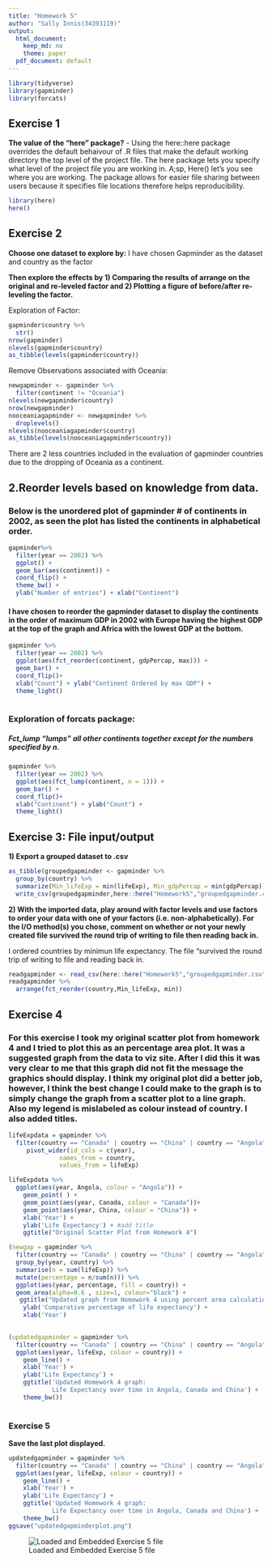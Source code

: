 ```yaml
---
title: "Homework 5"
author: "Sally Innis(34393119)"
output:
  html_document:
    keep_md: no
    theme: paper
  pdf_document: default
---
```


```r
library(tidyverse)
library(gapminder)
library(forcats)
```


## Exercise 1
**The value of the "here" package?**
  - Using the here::here package overrides the default behaivour of .R files that make the default working directory the top level of the project file. The here package lets you specify what level of the project file you are working in. A;sp, Here() let's you see where you are working. The package allows for easier file sharing between users because it specifies file locations therefore helps reproducibility.


```r
library(here)
here()
```

## Exercise 2
**Choose one dataset to explore by:**
I have chosen Gapminder as the dataset and country as the factor

**Then explore the effects by 1) Comparing the results of arrange on the original and re-leveled factor and 2) Plotting a figure of before/after re-leveling the factor.**

Exploration of Factor: 
```r
gapminder$country %>%
  str()
nrow(gapminder)
nlevels(gapminder$country) 
as_tibble(levels(gapminder$country))
```
Remove Observations associated with Oceania:
```r
newgapminder <- gapminder %>% 
  filter(continent != "Oceania")
nlevels(newgapminder$country)
nrow(newgapminder)
nooceaniagapminder <- newgapminder %>% 
  droplevels()
nlevels(nooceaniagapminder$country) 
as_tibble(levels(nooceaniagapminder$country))
```
There are 2 less countries included in the evaluation of gapminder countries due to the dropping of Oceania as a continent. 

## 2.Reorder levels based on knowledge from data.

### Below is the unordered plot of gapminder # of continents in 2002, as seen the plot has listed the continents in alphabetical order. 
```r
gapminder%>% 
  filter(year == 2002) %>% 
  ggplot() +
  geom_bar(aes(continent)) +
  coord_flip() +
  theme_bw() +
  ylab("Number of entries") + xlab("Continent")
```

#### I have chosen to reorder the gapminder dataset to display the continents in the order of maximum GDP in 2002 with Europe having the highest GDP at the top of the graph and Africa with the lowest GDP at the bottom. 
```r
gapminder %>% 
  filter(year == 2002) %>% 
  ggplot(aes(fct_reorder(continent, gdpPercap, max))) + 
  geom_bar() +
  coord_flip()+
  xlab("Count") + ylab("Continent Ordered by max GDP") +
  theme_light()
  
```

### Exploration of forcats package:
#####  Fct_lump "lumps" all other continents together except for the numbers specified by n. 
```r
gapminder %>% 
  filter(year == 2002) %>% 
  ggplot(aes(fct_lump(continent, n = 1))) + 
  geom_bar() +
  coord_flip()+
  xlab("Continent") + ylab("Count") +
  theme_light()
```


## Exercise 3: File input/output

**1) Export a grouped dataset to .csv**
```r
as_tibble(groupedgapminder <- gapminder %>% 
  group_by(country) %>% 
  summarize(Min_lifeExp = min(lifeExp), Min_gdpPercap = min(gdpPercap)))
  write_csv(groupedgapminder,here::here("Homework5","groupedgapminder.csv"))
```

**2) With the imported data, play around with factor levels and use factors to order your data with one of your factors (i.e. non-alphabetically). For the I/O method(s) you chose, comment on whether or not your newly created file survived the round trip of writing to file then reading back in.**

I ordered countries by minimun life expectancy. The file "survived the round trip of writing to file and reading back in. 
```r
readgapminder <- read_csv(here::here("Homework5","groupedgapminder.csv"))
readgapminder %>% 
  arrange(fct_reorder(country,Min_lifeExp, min))
```

## Exercise 4

### For this exercise I took my original scatter plot from homework 4 and I tried to plot this as an percentage area plot. It was a suggested graph from the data to viz site. After I did this it was very clear to me that this graph did not fit the message the graphics should display. I think my original plot did a better job, however, I think the best change I could make to the graph is to simply change the graph from a scatter plot to a line graph. Also my legend is mislabeled as colour instead of country. I also added titles. 
```r
lifeExpdata = gapminder %>% 
  filter(country == "Canada" | country == "China" | country == "Angola") %>% 
     pivot_wider(id_cols = c(year), 
              names_from = country, 
              values_from = lifeExp)

lifeExpdata %>% 
  ggplot(aes(year, Angola, colour = "Angola")) +
    geom_point( ) +
    geom_point(aes(year, Canada, colour = "Canada"))+
    geom_point(aes(year, China, colour = "China")) +
    xlab('Year') +
    ylab('Life Expectancy') + #add title 
    ggtitle("Original Scatter Plot from Homework 4")
```


```r
(newgap = gapminder %>% 
  filter(country == "Canada" | country == "China" | country == "Angola") %>% 
  group_by(year, country) %>% 
  summarise(n = sum(lifeExp)) %>% 
  mutate(percentage = n/sum(n))) %>% 
  ggplot(aes(year, percentage, fill = country)) +
  geom_area(alpha=0.6 , size=1, colour="black") +
   ggtitle("Updated graph from Homework 4 using percent area calculations") +
    ylab('Comparative percentage of life expectancy') +
    xlab('Year')
  
```

```r
(updatedgapminder = gapminder %>% 
  filter(country == "Canada" | country == "China" | country == "Angola") %>% 
  ggplot(aes(year, lifeExp, colour = country)) +
    geom_line() +
    xlab('Year') +
    ylab('Life Expectancy') +
    ggtitle('Updated Homework 4 graph:
            Life Expectancy over time in Angola, Canada and China') +
    theme_bw())
  
```


### Exercise 5 
**Save the last plot displayed.**

```r
updatedgapminder = gapminder %>% 
  filter(country == "Canada" | country == "China" | country == "Angola") %>% 
  ggplot(aes(year, lifeExp, colour = country)) +
    geom_line() +
    xlab('Year') +
    ylab('Life Expectancy') +
    ggtitle('Updated Homework 4 graph:
            Life Expectancy over time in Angola, Canada and China') +
    theme_bw()
ggsave("updatedgapminderplot.png")
```

![Loaded and Embedded Exercise 5 file](/Users/sallyinnis/Documents/Term%201%202019/R%20Coding%20Course/stat545-hw-sallyinnis/Homework5/updatedgapminderplot.png)